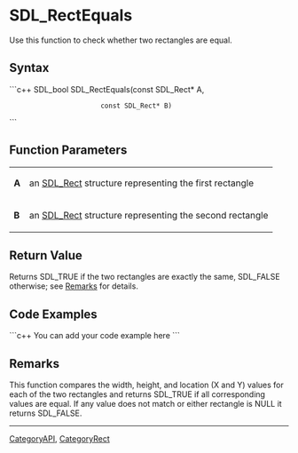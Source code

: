 <!-- pragma section-numbers off -->
<!-- pragma camelcase off -->

= SDL_RectEquals =
Use this function to check whether two rectangles are equal.


== Syntax ==
```c++
SDL_bool SDL_RectEquals(const SDL_Rect* A,
                        const SDL_Rect* B)
```

== Function Parameters ==
{|
|'''A'''
|an [[SDL_Rect]] structure representing the first rectangle
|-
|'''B'''
|an [[SDL_Rect]] structure representing the second rectangle
|}

== Return Value ==
Returns SDL_TRUE if the two rectangles are exactly the same, SDL_FALSE otherwise; see [[#Remarks|Remarks]] for details.  

== Code Examples ==
```c++
You can add your code example here
```

== Remarks ==
This function compares the width, height, and location (X and Y) values for each of the two rectangles and returns SDL_TRUE if all corresponding values are equal.  If any value does not match or either rectangle is NULL it returns SDL_FALSE.

----
[[CategoryAPI]], [[CategoryRect]]

